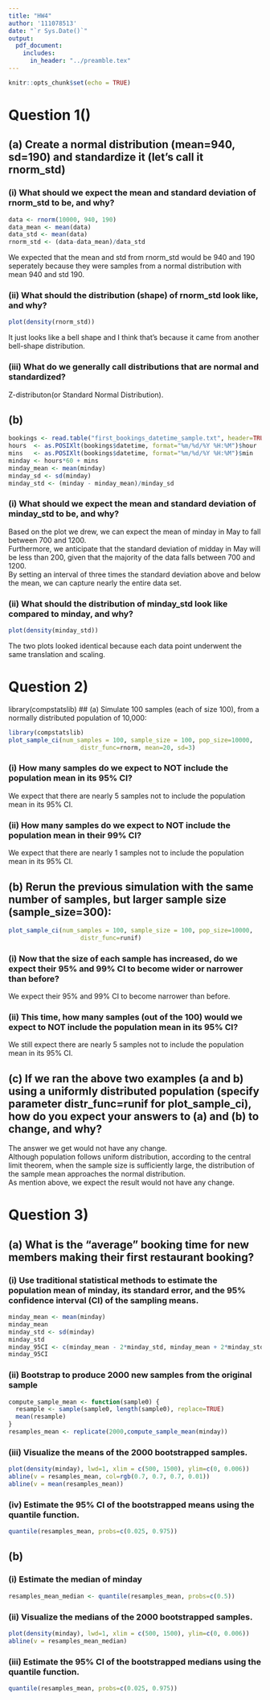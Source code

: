 ```yaml
---
title: "HW4"
author: '111078513'
date: "`r Sys.Date()`"
output:
  pdf_document: 
    includes:
      in_header: "../preamble.tex"
---
```


```r
knitr::opts_chunk$set(echo = TRUE)
```

# Question 1()

## (a) Create a normal distribution (mean=940, sd=190) and standardize it (let’s call it rnorm_std)

### (i) What should we expect the mean and standard deviation of rnorm_std to be, and why?


```r
data <- rnorm(10000, 940, 190)
data_mean <- mean(data)
data_std <- mean(data)
rnorm_std <- (data-data_mean)/data_std
```

We expected that the mean and std from rnorm_std would be 940 and 190 seperately because they were samples from a normal distribution with mean 940 and std 190.

### (ii) What should the distribution (shape) of rnorm_std look like, and why?

```r
plot(density(rnorm_std))
```

It just looks like a bell shape and I think that's because it came from another bell-shape distribution.

### (iii) What do we generally call distributions that are normal and standardized?

Z-distributon(or Standard Normal Distribution).

## (b)

```r
bookings <- read.table("first_bookings_datetime_sample.txt", header=TRUE)
hours  <- as.POSIXlt(bookings$datetime, format="%m/%d/%Y %H:%M")$hour
mins   <- as.POSIXlt(bookings$datetime, format="%m/%d/%Y %H:%M")$min
minday <- hours*60 + mins
minday_mean <- mean(minday)
minday_sd <- sd(minday)
minday_std <- (minday - minday_mean)/minday_sd
```

### (i) What should we expect the mean and standard deviation of minday_std to be, and why?

Based on the plot we drew, we can expect the mean of minday in May to fall between 700 and 1200.  
Furthermore, we anticipate that the standard deviation of midday in May will be less than 200, given that the majority of the data falls between 700 and 1200.  
By setting an interval of three times the standard deviation above and below the mean, we can capture nearly the entire data set.

### (ii) What should the distribution of minday_std look like compared to minday, and why?

```r
plot(density(minday_std))
```

The two plots looked identical because each data point underwent the same translation and scaling.

# Question 2)
library(compstatslib)
## (a) Simulate 100 samples (each of size 100), from a normally distributed population of 10,000:
```r
library(compstatslib)
plot_sample_ci(num_samples = 100, sample_size = 100, pop_size=10000, 
                    distr_func=rnorm, mean=20, sd=3)
```

### (i) How many samples do we expect to NOT include the population mean in its 95% CI?
We expect that there are nearly 5 samples not to include the population mean in its 95% CI.

### (ii) How many samples do we expect to NOT include the population mean in their 99% CI?

We expect that there are nearly 1 samples not to include the population mean in its 95% CI.

## (b) Rerun the previous simulation with the same number of samples, but larger sample size (sample_size=300):

```r
plot_sample_ci(num_samples = 100, sample_size = 100, pop_size=10000, 
                    distr_func=runif)
```

### (i) Now that the size of each sample has increased, do we expect their 95% and 99% CI to become wider or narrower than before?
We expect their 95% and 99% CI to become narrower than before.

### (ii)  This time, how many samples (out of the 100) would we expect to NOT include the population mean in its 95% CI?
We still expect there are nearly 5 samples not to include the population mean in its 95% CI.

## (c)  If we ran the above two examples (a and b) using a uniformly distributed population (specify parameter distr_func=runif for plot_sample_ci), how do you expect your answers to (a) and (b) to change, and why?

The answer we get would not have any change.   
Although population follows uniform distribution, according to the central limit theorem, when the sample size is sufficiently large, the distribution of the sample mean approaches the normal distribution.  
As mention above, we expect the result would not have any change.

# Question 3)
## (a) What is the “average” booking time for new members making their first restaurant booking?
### (i) Use traditional statistical methods to estimate the population mean of minday, its standard error, and the 95% confidence interval (CI) of the sampling means.

```r
minday_mean <- mean(minday)
minday_mean
minday_std <- sd(minday)
minday_std
minday_95CI <- c(minday_mean - 2*minday_std, minday_mean + 2*minday_std)
minday_95CI
```

### (ii) Bootstrap to produce 2000 new samples from the original sample
```r
compute_sample_mean <- function(sample0) {
  resample <- sample(sample0, length(sample0), replace=TRUE)
  mean(resample)
}
resamples_mean <- replicate(2000,compute_sample_mean(minday))
```

### (iii) Visualize the means of the 2000 bootstrapped samples.

```r
plot(density(minday), lwd=1, xlim = c(500, 1500), ylim=c(0, 0.006))
abline(v = resamples_mean, col=rgb(0.7, 0.7, 0.7, 0.01))
abline(v = mean(resamples_mean))
```

### (iv) Estimate the 95% CI of the bootstrapped means using the quantile function.

```r
quantile(resamples_mean, probs=c(0.025, 0.975))
```

## (b)

### (i) Estimate the median of minday

```r
resamples_mean_median <- quantile(resamples_mean, probs=c(0.5))
```

### (ii) Visualize the medians of the 2000 bootstrapped samples.

```r
plot(density(minday), lwd=1, xlim = c(500, 1500), ylim=c(0, 0.006))
abline(v = resamples_mean_median)
```

### (iii) Estimate the 95% CI of the bootstrapped medians using the quantile function.


```r
quantile(resamples_mean, probs=c(0.025, 0.975))
```
















